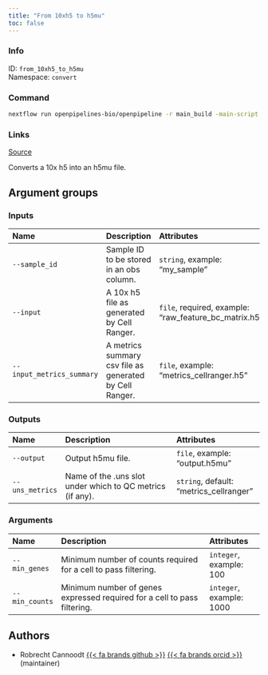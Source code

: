 ```yaml
---
title: "From 10xh5 to h5mu"
toc: false
---
```


::: {.column-margin}

### Info

ID: `from_10xh5_to_h5mu`  
Namespace: `convert`

### Command

```bash
nextflow run openpipelines-bio/openpipeline -r main_build -main-script target/nextflow/convert/from_10xh5_to_h5mu/main.nf --help
```

### Links
[Source](https://github.com/openpipelines-bio/openpipeline/blob/main/src/convert/from_10xh5_to_h5mu){.btn-action .btn-sm .btn-info .btn role="button"}

:::

Converts a 10x h5 into an h5mu file.


## Argument groups

### Inputs

|Name                      |Description                                             |Attributes                                            |
|:-------------------------|:-------------------------------------------------------|:-----------------------------------------------------|
|`--sample_id`             |Sample ID to be stored in an obs column.                |`string`, example: "my_sample"                        |
|`--input`                 |A 10x h5 file as generated by Cell Ranger.              |`file`, required, example: "raw_feature_bc_matrix.h5" |
|`--input_metrics_summary` |A metrics summary csv file as generated by Cell Ranger. |`file`, example: "metrics_cellranger.h5"              |


### Outputs

|Name            |Description                                               |Attributes                              |
|:---------------|:---------------------------------------------------------|:---------------------------------------|
|`--output`      |Output h5mu file.                                         |`file`, example: "output.h5mu"          |
|`--uns_metrics` |Name of the .uns slot under which to QC metrics (if any). |`string`, default: "metrics_cellranger" |


### Arguments

|Name           |Description                                                              |Attributes               |
|:--------------|:------------------------------------------------------------------------|:------------------------|
|`--min_genes`  |Minimum number of counts required for a cell to pass filtering.          |`integer`, example: 100  |
|`--min_counts` |Minimum number of genes expressed required for a cell to pass filtering. |`integer`, example: 1000 |

## Authors

  * Robrecht Cannoodt [{{< fa brands github >}}](https://github.com/rcannood) [{{< fa brands orcid >}}](https://orcid.org/0000-0003-3641-729X) (maintainer)
